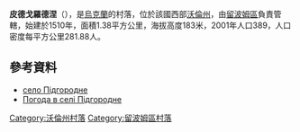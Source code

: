 {{coord|51|14|15|N|24|11|46|E|scale:30000|display=title}}

'''皮德戈羅德涅'''（{{lang-uk|Підгородне}}），是[[烏克蘭|烏克蘭]]的村落，位於該國西部[[沃倫州|沃倫州]]，由[[留波姆區|留波姆區]]負責管轄，始建於1510年，面積1.38平方公里，海拔高度183米，2001年人口389，人口密度每平方公里281.88人。

==參考資料==
*[http://gska2.rada.gov.ua/pls/z7502/A005?rdat1=24.02.2009&rf7571=4280 село Підгородне]{{Dead link|date=2018年6月 |bot=InternetArchiveBot |fix-attempted=no }}
* [http://weather.in.ua/ua/volynskaja/20552 Погода в селі Підгородне] {{Wayback|url=http://weather.in.ua/ua/volynskaja/20552 |date=20170501135515 }}

[[Category:沃倫州村落|Category:沃倫州村落]]
[[Category:留波姆區村落|Category:留波姆區村落]]


{{Volyn-geo-stub}}